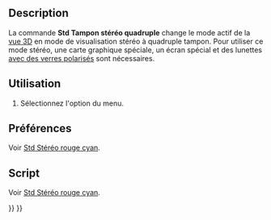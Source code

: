 <languages/>

{{Docnav/fr
|[[Std_ViewIvStereoRedGreen/fr|Stéréo rouge cyan]]
|[[Std_ViewIvStereoInterleavedRows/fr|Lignes stéréo entrelacées]]
|[[Std_View_Menu/fr|Menu Affichage]]
|IconL=Std_ViewIvStereoRedGreen.svg
|IconR=Std_ViewIvStereoInterleavedRows.svg
|IconC=Freecad.svg
}}

{{GuiCommand/fr
|Name=Std ViewIvStereoQuadBuff
|Name/fr=Std Tampon stéréo quadruple
|MenuLocation=Affichage → Stéréo → Tampon stéréo quadruple
|Workbenches=Tous
|SeeAlso=[[Std_ViewIvStereoRedGreen/fr|Std Stéréo rouge cyan]], [[Std_ViewIvStereoInterleavedRows/fr|Std Lignes stéréo entrelacées]], [[Std_ViewIvStereoInterleavedColumns/fr|Std Colonnes stéréo entrelacées]], [[Std_ViewIvStereoOff/fr|Std Stéréo désactivée]]
}}

==Description==

La commande '''Std Tampon stéréo quadruple''' change le mode actif de la [[3D_view/fr|vue 3D]] en mode de visualisation stéréo à quadruple tampon. Pour utiliser ce mode stéréo, une carte graphique spéciale, un écran spécial et des lunettes [https://en.wikipedia.org/wiki/Polarized_3D_system avec des verres polarisés] sont nécessaires.

<span id="Usage"></span>
==Utilisation==

# Sélectionnez l'option {{MenuCommand|Affichage → Stéréo → [[Image:Std_ViewIvStereoQuadBuff.svg|16px]] Tampon stéréo quadruple}} du menu.

<span id="Preferences"></span>
==Préférences==

Voir [[Std_ViewIvStereoRedGreen/fr#Préférences|Std Stéréo rouge cyan]].

<span id="Scripting"></span>
==Script==

Voir [[Std_ViewIvStereoRedGreen/fr#Script|Std Stéréo rouge cyan]].


{{Docnav/fr
|[[Std_ViewIvStereoRedGreen/fr|Stéréo rouge cyan]]
|[[Std_ViewIvStereoInterleavedRows/fr|Lignes stéréo entrelacées]]
|[[Std_View_Menu/fr|Menu Affichage]]
|IconL=Std_ViewIvStereoRedGreen.svg
|IconR=Std_ViewIvStereoInterleavedRows.svg
|IconC=Freecad.svg
}}

{{Std_Base_navi{{#translation:}}}}
{{Userdocnavi{{#translation:}}}}
